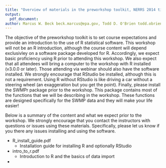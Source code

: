 ```yaml
---
title: "Overview of materials in the preworkshop toolkit, NERRS 2014 time series analysis workshop"
output: 
  pdf_document:
author: Marcus W. Beck beck.marcus@epa.gov, Todd D. O'Brien todd.obrien@noaa.gov
---
```


The objective of the preworkshop toolkit is to set course expectations and provide an introduction to the use of R statistical software.  This workshop will not be an R introduction, although the course content will depend exclusivley on a software package developed for R.  Accordingly, we expect basic proficiency using R prior to attending this workshop.  We also expect that all attendees will bring a computer to the workshop with R installed (v3.0.0 or later).  Those attending via webinar should also have the software installed.  We strongly encourage that RStudio be installed, although this is not a requirement.  Using R without RStudio is like driving a car without a steering wheel (an exaggeration but you get the point).  Finally, please install the SWMPr package prior to the workshop.  This package contains most of the functions that we will be describing in the workshop.  These functions are designed specifically for the SWMP data and they will make your life easier!

Below is a summary of the content and what we expect prior to the workshop.  We strongly encourage that you contact the instructors with questions or issues using these materials.  Specifically, please let us know if you there any issues installing and using the software.  

* R_install_guide.pdf
    + Installation guide for installing R and optionally RStudio

* intro_to_r.pdf
    + Introduction to R and the basics of data import
    
* 



